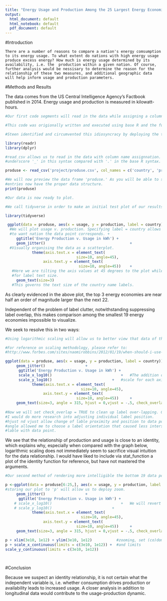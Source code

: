 ```yaml
---
title: "Energy Usage and Production Among the 25 Largest Energy Economies"
output:
  html_document: default
  html_notebook: default
  pdf_document: default
---
```



#Introduction

    There are a number of reasons to compare a nation's energy comsumption to its energy usage. To what extent do nations with high energy usage produce excess energy? How much is energy usage determined by its availability, i.e. the  production within a given nation. Of course, further analysis would be nessisary to determine the reason for the relationship of these two measures, and additional geographic data will help inform usage and production parameters.
    
#Methods and Results

The data comes from the US Central Intelligence Agency's Factbook published in 2014. Energy usage and production is measured in kilowatt-hours. 

```r
#Our first code segments will read in the data while assigning a column of country names, energy production, and energy usage using the readr and dplyr packages. 

#This code was origionally written and executed using base R and the function read.csv(), which resulted in enclosure of all entries [i:j] in quotes. Thus converting the energy values from strings to factors to numeric data type was impossible using standard protocol. 

#Steen identified and circumvented this idiosyncracy by deploying the tidyverse packages readr and dplyr.

library(readr)
library(dplyr)

#read_csv allows us to read in the data with column name assignnation. Note the 
#underscore '_' in this syntax compared with '.' in the base R syntax.

produse <- read_csv('project/produse.csv', col_names = c('country', 'production', 'usage'))

#We will now preview the data frame 'produse.' As you will be able to see, the 
#entries now have the proper data structure.
print(produse)

```


```r
#Our data is now ready to plot.

#We call tidyverse in order to make an initial test plot of our results.

library(tidyverse)

 ggplot(data = produse, aes(x = usage, y = production, label = country)) 	+
  #We will plot usage v. production. Specifying label = country allows us to see 
  #to want nation the data point corresponds. +
     ggtitle('Energy Production v. Usage in kWh') +
     geom_jitter() 										+
  #Visually organising the data as a scatterplot. 
     		theme(axis.text.x = element_text(
         						size=10, angle=45),
        		 axis.text.y = element_text( 
            					 size=10, angle=45)) 	+
   #Here we are tilting the axis values at 45 degrees to the plot while adjusting 
   #for label text size.
     geom_text(size=3)
   #This governs the text size of the country name labels. 
```

As clearly evidenced in the above plot, the top 3 energy economies are near half an order of magnitude larger than the next 22. 

Independent of the problem of label clutter, notwithstanding suppressing label overlap, this makes comparison among the smallest 19 energy economies impossible to visualize.

We seek to resolve this in two ways:

```r

#Using logarithmic scaling will allow us to better view that data of the lower production-usage energy economies and their relationships to one another.

#For reference on scaling methodology, please refer to:
#http://www.forbes.com/sites/naomirobbins/2012/01/19/when-should-i-use-logarithmic-scales-in-my-charts-and-graphs/3/#2747cea372ff

ggplot(data = produse, aes(x = usage, y = production, label = country)) 	+
     geom_jitter()                  +
      ggtitle('Energy Production v. Usage in kWh') +
      scale_x_log10()								+   #The addition of this code changes the
      scale_y_log10()    						+   #scale for each axis. 
     		theme(axis.text.x = element_text(
         						  size=10, angle=45),
        		 axis.text.y = element_text( 
            					size=10, angle=45)) 	+
     geom_text(size=3, angle = 315, hjust = 0,vjust = -.5, check_overlap = TRUE) 
    
#Now we will set check_overlap = TRUE to clean up label over-lapping. Given time, 
#I would do more research into adjusting individual label position.
#hjust nd vjust allow change of lable proximity and position to data point.
#angle allowed me to choose a label orientation that caused less intersection of
#lable with data point.

```

We see that the relationship of production and usage is close to an identity, which explains why, especially when compared with the graph below, logarithmic scaling does not immediately seem to sacrifice visual intuition for the data relationship. I would have liked to include via stat_function a plot of the identity function for reference, but have not mastered the arguments.

```r
#Our second method of rendering more intelligible the bottom 19 data points is to zoom in. 

p <-ggplot(data = produse[6:25,], aes(x = usage, y = production, label = country)) 	+
#storing our plot to 'p' will allow us to deploy zoom.   
     geom_jitter()                  +
      ggtitle('Energy Production v. Usage in kWh') +
    # scale_x_log10()								+   We will revert to linear scaling for now.
    # scale_y_log10()    						+ 
     		theme(axis.text.x = element_text(
         						  size=10, angle=45),
        		 axis.text.y = element_text( 
            					size=10, angle=45)) 	+
     geom_text(size=3, angle = 315, hjust = 0,vjust = -.5, check_overlap = TRUE) 

p + xlim(3e10, 1e12) + ylim(3e10, 1e12)           #zooming, set (co)domain
p + scale_x_continuous(limits = c(3e10, 1e12)) +  #and limits
scale_y_continuous(limits = c(3e10, 1e12))

    
```

#Conclusion

Because we suspect an identity relationship, it is not certain what the independent variable is, i.e. whether consumption drives production or availability leads to increased usage. A closer analysis in addition to longitudinal data would contribute to the usage-production dynamic. 
